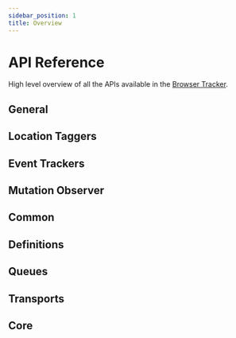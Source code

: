 ```yaml
---
sidebar_position: 1
title: Overview
---
```


# API Reference


High level overview of all the APIs available in the [Browser Tracker](./general/BrowserTracker.md).

## General
<GeneralOverview />

## Location Taggers
<LocationTaggersOverview />

## Event Trackers
<EventTrackersOverview />

## Mutation Observer
<MutationObserverOverview />

## Common
<CommonOverview />

## Definitions
<DefinitionsOverview />

## Queues
<QueuesOverview />

## Transports
<TransportsOverview />

## Core
<CoreOverview />
